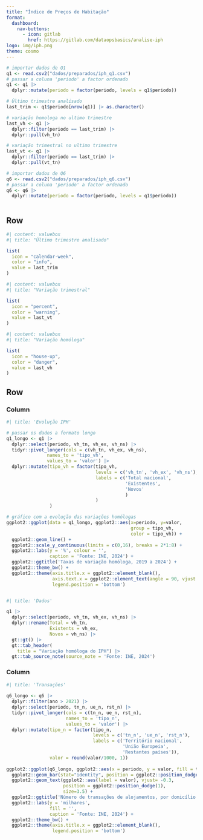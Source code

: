```yaml
---
title: "Índice de Preços de Habitação"
format: 
  dashboard:
    nav-buttons: 
      - icon: gitlab
        href: https://gitlab.com/dataopsbasics/analise-iph
logo: img/iph.png
theme: cosmo
---
```


```r
# importar dados de Q1
q1 <- read.csv2("dados/preparados/iph_q1.csv")
# passar a coluna 'periodo' a factor ordenado
q1 <- q1 |> 
  dplyr::mutate(periodo = factor(periodo, levels = q1$periodo))

# Último trimestre analisado
last_trim <- q1$periodo[nrow(q1)] |> as.character()

# variação homologa no ultimo trimestre
last_vh <- q1 |> 
  dplyr::filter(periodo == last_trim) |>
  dplyr::pull(vh_tn)

# variação trimestral no ultimo trimestre
last_vt <- q1 |> 
  dplyr::filter(periodo == last_trim) |>
  dplyr::pull(vt_tn)

# importar dados de Q6
q6 <- read.csv2("dados/preparados/iph_q6.csv")
# passar a coluna 'periodo' a factor ordenado
q6 <- q6 |> 
  dplyr::mutate(periodo = factor(periodo, levels = q1$periodo))
  
```

## Row

```r
#| content: valuebox
#| title: "Último trimestre analisado"

list(
  icon = "calendar-week",
  color = "info",
  value = last_trim
)
```

```r
#| content: valuebox
#| title: "Variação trimestral"

list(
  icon = "percent",
  color = "warning",
  value = last_vt
)
```

```r
#| content: valuebox
#| title: "Variação homóloga"

list(
  icon = "house-up",
  color = "danger",
  value = last_vh
)
```

## Row

### Column {.tabset width="40%"}

```r
#| title: 'Evolução IPH'

# passar os dados a formato longo
q1_longo <- q1 |> 
  dplyr::select(periodo, vh_tn, vh_ex, vh_ns) |> 
  tidyr::pivot_longer(cols = c(vh_tn, vh_ex, vh_ns), 
               names_to = 'tipo_vh',
               values_to = 'valor') |> 
  dplyr::mutate(tipo_vh = factor(tipo_vh,
                                 levels = c('vh_tn', 'vh_ex', 'vh_ns'),
                                 labels = c('Total nacional',
                                            'Existentes',
                                            'Novos'
                                            )
                                 )
                )

# gráfico com a evolução das variações homólogas
ggplot2::ggplot(data = q1_longo, ggplot2::aes(x=periodo, y=valor,
                                              group = tipo_vh,
                                              color = tipo_vh)) +
  ggplot2::geom_line() +
  ggplot2::scale_y_continuous(limits = c(0,16), breaks = 2*1:8) +
  ggplot2::labs(y = '%', colour = '',
                caption = 'Fonte: INE, 2024') +
  ggplot2::ggtitle('Taxas de variação homóloga, 2019 a 2024') + 
  ggplot2::theme_bw() +
  ggplot2::theme(axis.title.x = ggplot2::element_blank(),
                 axis.text.x = ggplot2::element_text(angle = 90, vjust = 0.5, hjust=1),
                 legend.position = 'bottom')



```


```r
#| title: 'Dados'

q1 |> 
  dplyr::select(periodo, vh_tn, vh_ex, vh_ns) |> 
  dplyr::rename(Total = vh_tn,
                Existents = vh_ex,
                Novos = vh_ns) |> 
  gt::gt() |> 
  gt::tab_header(
    title = "Variação homóloga do IPH") |> 
  gt::tab_source_note(source_note = 'Fonte: INE, 2024')

```

### Column {width="60%"}

```r
#| title: 'Transações'
  
q6_longo <- q6 |> 
  dplyr::filter(ano > 2021) |> 
  dplyr::select(periodo, tn_n, ue_n, rst_n) |> 
  tidyr::pivot_longer(cols = c(tn_n, ue_n, rst_n),
                      names_to = 'tipo_n',
                      values_to = 'valor') |> 
  dplyr::mutate(tipo_n = factor(tipo_n,
                                levels = c('tn_n', 'ue_n', 'rst_n'),
                                labels = c('Território nacional',
                                           'União Europeia',
                                           'Restantes países')),
                valor = round(valor/1000, 1))
  
ggplot2::ggplot(q6_longo, ggplot2::aes(x = periodo, y = valor, fill = tipo_n)) +
  ggplot2::geom_bar(stat="identity", position = ggplot2::position_dodge()) +
  ggplot2::geom_text(ggplot2::aes(label = valor), vjust= -0.3,
                     position = ggplot2::position_dodge(1),
                     size=3.5) +
  ggplot2::ggtitle('Número de transações de alojamentos, por domicílio fiscal do comprador') +
  ggplot2::labs(y = 'milhares',
                fill = '',
                caption = 'Fonte: INE, 2024') +
  ggplot2::theme_bw() +
  ggplot2::theme(axis.title.x = ggplot2::element_blank(),
                 legend.position = 'bottom')

```

